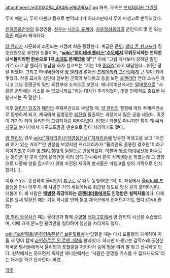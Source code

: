 attachment:/e0003064_4848ce9b260a7.jpg
좌측. 우측은 [[프레데리카 그린힐]].

루이 메쉰고, 루이 마쉰고 등으로 번역되다가 이타카판에서 루이 마솅고로 번역되었다.

[[은하영웅전설]]의 등장인물. [[성우]]는 [[나카오 류세이]].
[[자유행성동맹]]의 군인으로 몇 안 되는 [[흑인]] 레귤러 캐릭터다.

[[양 웬리]]가 사문회에 소환되는 시점에 처음 등장한다. 계급은 [[준위]]. [[발터 폰 쇤코프]]가 경호요원으로 추천한 인물이며, '''"[[wiki:"하이네센 폴리스"수도]]에서 무위도식하는 연약한 녀석들이라면 한손으로 1개 [[소대]]도 문제없을 것"'''[* 이에 "그럼 자네보다 강하단 말인가?" 라고 양 웬리가 농담을 하자 쇤코프는 "저는 1개 [[중대]]죠"라고 대답한다...]이란 평을 하였다. 그리고 하이네센에서 [[양 웬리]]와 떨어진 [[프레데리카 그린힐]]에게 큰 힘이 되어주었다. 작중 묘사와 상단에 첨부된 군복의 부대마크 등을 보면 [[로젠리터]] 연대 소속은 아니고 그냥 동맹군의 일반 육전부대 소속으로 보인다.
애니메이션에서는 [[말버릇]]으로 "사람은 운명에는 거스를 수 없으니까요."라는 대사가 추가되었다. 잊을 만해져도 중요한 부분에서는 꼭 말한다.

이후 [[율리안 민츠]]가 [[페잔]]의 주재무관으로 부임할 때, [[양 웬리]]의 결정에 따라 주재무관보로 동행하게 되고, 제국에게 점령당한 [[페잔]]을 탈출하는 과정에서 많은 공을 세웠다. 이것이 계기가 되어 율리안의 그림자처럼 따라다녔다. 엄청난 거한도 아니지만 힘이 꽤 쎄서 [[지구교]] 본거지에서 지구교도들을 맨손으로 잡아 처리하기도 했다.

[[양 웬리]]의 경우 [[wiki:"히페리온(은하영웅전설)"히페리온]]에 탑승한 마솅고를 보고 "저건 왜 여기 있는 거지?"란 반응을 보였지만 프레데리카가 "율리안의 훌륭한 경호원"이라고 이야기했고 이후 [[양 웬리 함대]]의 일원으로 인정되었다. 더불어 [[행성 하이네센]]에 머무르는 동안은 갈 곳이 없어 율리안을 따라 양의 관사에서 같이 식객생활을 하였는데 그 영향으로 나중에 양을 감시하기 위해 파견된 제국의 병사들은 마솅고를 양의 가족으로 인식했다(…).

이후 소위로 승진하여 율리안이 [[지구]]로 갈 때도 동행하였으며, 이 과정에서 [[올리비에 포플랭]]을 만나 이후 이 세 사람은 거의 세트메뉴로 취급될 정도로 항상 같이 붙어다닌다. 더불어 이 세 사람은 '''[[백병전]] 최강이라는 [[로젠리터]]들에게도 인정받은 실력자들'''이다. 이제르론 요새 탈환전 때는 기둥 하나를 번쩍 들고 제국군에게 집어던지기도 했다.(OVA 한정)

[[양 웬리 암살사건]] 때는 율리안과 함께 [[순양함]] [[레다 2호]]에서 양 웬리의 시신을 수습했으며, 이때 크게 분노한 율리안을 질타하여 정신을 차리게도 했다.

[[wiki:"브륀힐트(은하영웅전설)" 브륀힐트]]에 난입했을 때는 다시 포플랭이 가세하여 이들 세 명이 함께 [[라인하르트 폰 로엔그람]]을 향하였다. 하지만 마솅고는 갑작스레 출현한 제국군 병사들에게서 율리안과 포플랭을 지키다가 등에 빔을 여러 발 맞고 전사하고 만다. 원작에서는 웃으면서 죽지만 애니판에서는 "사람은 운명을 거스를 수 없으니까요"라는 대사를 하고 전사한다. 과연...

[[각주]]
